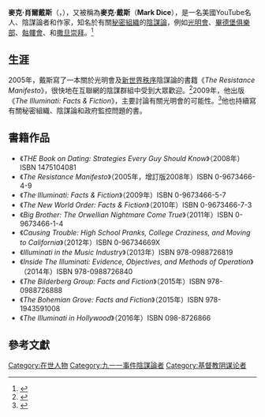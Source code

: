 {{Infobox person
|name = 麥克·戴斯<br />Mark Dice
|image = Mark dice.png
|alt =
|caption = 2009年10月的戴斯
|birth_name = Mark Shouldice
|birth_date = {{Birth date and age|1977|12|21}}
|birth_place = 美國[[威斯康辛州|威斯康辛州]][[密爾沃基|密爾沃基]]
|death_date =
|death_place =
|alma_mater = [[加利福尼亞州立大學|加利福尼亞州立大學]]
|occupation = [[作者|作者]]、[[陰謀論|陰謀論者]]
|residence = 美國[[加利福尼亞州|加利福尼亞州]][[聖地牙哥_(加利福尼亞州)|聖地牙哥]]
}}
{{Infobox YouTube personality|silver_button=yes|silver_year=2013|gold_button=yes|gold_year=2017}}
'''麥克·肖爾戴斯'''（{{lang-en|'''Mark Shouldice'''}}，{{bd|1977年|12月21日||}}），又被稱為'''麥克·戴斯'''（'''Mark Dice'''），是一名美國YouTube名人、陰謀論者和作家，知名於有關[[秘密組織|秘密組織]]的[[陰謀論|陰謀論]]，例如[[光明會|光明會]]、[[畢德堡俱樂部|畢德堡俱樂部]]、[[骷髏會|骷髏會]]、{{link-en|Bohemian Grove|Bohemian Grove}}和[[撒旦崇拜|撒旦崇拜]]。<ref>{{Cite web |url = http://www.markdice.com/index.php?option=com_content&view=article&id=119&Itemid=95 |title = Mark Dice Bio |publisher = MarkDice.com |language = en |accessdate = 2016-05-24 |archive-date = 2016-06-23 |archive-url = https://web.archive.org/web/20160623183431/http://markdice.com/index.php?option=com_content&view=article&id=119&Itemid=95 |dead-url = no }}</ref>

== 生涯 ==
2005年，戴斯寫了一本關於光明會及[[新世界秩序|新世界秩序]]陰謀論的書籍《''The Resistance Manifesto''》，很快地在互聯網的陰謀群組中受到大眾歡迎。<ref>{{Cite web |url = http://www.prisonplanet.com/articles/december2006/131206_b_Bonaduce.htm |title = Danny Bonaduce meets John Conner |date = 2006-12-13 |publisher = PRISON PLANET.com |language = en |access-date = 2006-12-13 |archive-url = https://web.archive.org/web/20061218202100/http://www.prisonplanet.com/articles/december2006/131206_b_Bonaduce.htm |archive-date = 2006-12-18 |dead-url = yes }}</ref>2009年，他出版《''The Illuminati: Facts & Fiction''》，主要討論有關光明會的可能性。<ref>{{Cite web |url = http://newsok.com/book-aims-to-shed-light-on-illuminati/article/3367762 |title = Book "Angels and Demons" aims to shed light on Illuminati |author = Carla Hinton |date = 2009-05-09 |publisher = NewsOK |language = en |accessdate = 2016-05-24 |archive-date = 2012-12-30 |archive-url = https://web.archive.org/web/20121230113142/http://newsok.com/book-aims-to-shed-light-on-illuminati/article/3367762 |dead-url = no }}</ref>他也持續寫有關秘密組織、陰謀論和政府監控問題的書。

== 書籍作品 ==
*《''THE Book on Dating: Strategies Every Guy Should Know''》（2008年）ISBN 1475104081
*《''The Resistance Manifesto''》（2005年，增訂版2008年）ISBN 0-9673466-4-9
*《''The Illuminati: Facts & Fiction''》（2009年）ISBN 0-9673466-5-7
*《''The New World Order: Facts & Fiction''》（2010年）ISBN 0-9673466-7-3
*《''Big Brother: The Orwellian Nightmare Come True''》（2011年）ISBN 0-9673466-1-4
*《''Causing Trouble: High School Pranks, College Craziness, and Moving to California''》（2012年）ISBN 0-96734669X
*《''Illuminati in the Music Industry''》（2013年）ISBN 978-0988726819
*《''Inside The Illuminati: Evidence, Objectives, and Methods of Operation''》（2014年）ISBN 978-0988726840
*《''The Bilderberg Group: Facts and Fiction''》（2015年）ISBN 978-0988726888
*《''The Bohemian Grove: Facts and Fiction''》（2015年）ISBN 978-1943591008
*《''The Illuminati in Hollywood''》（2016年）ISBN 098-8726866

== 參考文獻 ==
{{Reflist}}

[[Category:在世人物|Category:在世人物]]
[[Category:九一一事件陰謀論者|Category:九一一事件陰謀論者]]
[[Category:基督教阴谋论者|Category:基督教阴谋论者]]